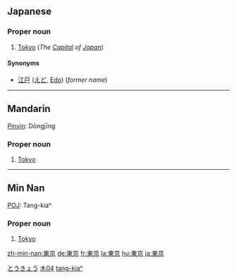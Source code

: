 ==Japanese==
{{ja-kanjitab|東|京}}

===Proper noun===
{{ja-pos|k|proper|hira=とうきょう|rom=Tōkyō}}

# [[Tokyo]] (''The [[Capital]] of [[Japan]]'')

====Synonyms====
* [[江戸]] ([[えど]], [[Edo]]) (''former name'')

[[Category:ja:Capital cities|とうきょう]]

----

==Mandarin==
{{zh-attention|Mandarin needs inflection template(s)|key=木04東京}}
{{zh-forms|[[东京]]|[[東]][[京]]}}
[[Pinyin]]: Dōngjīng

===Proper noun===
{{ZHchar|東京}}{{zh-attention|needs inflection template}}

# [[Tokyo]]

----

==Min Nan==
{{rfc-header|Min Nan}}
{{zh-forms|[[东京]]|[[東]][[京]]}}
[[POJ]]: Tang-kiaⁿ

===Proper noun===
{{ZHchar|東京}}{{zh-attention|needs inflection template}}

# [[Tokyo]]

[[Category:zh-tw:Capital cities|木04]]
[[Category:nan-tw:Proper nouns|tang-kiaⁿ]]

[[zh-min-nan:東京]]
[[de:東京]]
[[fr:東京]]
[[la:東京]]
[[hu:東京]]
[[ja:東京]]